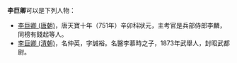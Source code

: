 '''李巨卿'''可以是下列人物：
* [[李巨卿_(唐朝)|李巨卿 (唐朝)]]，唐天寶十年（751年）辛卯科狀元，主考官是兵部侍郎李麟，同榜有錢起等人。
* [[李巨卿_(清朝)|李巨卿 (清朝)]]，名仲英，字誠裕。名醫李慕時之子，1873年武舉人，封昭武都尉。

{{disambig|J巨卿|Cat=三字李姓人名消歧义}}